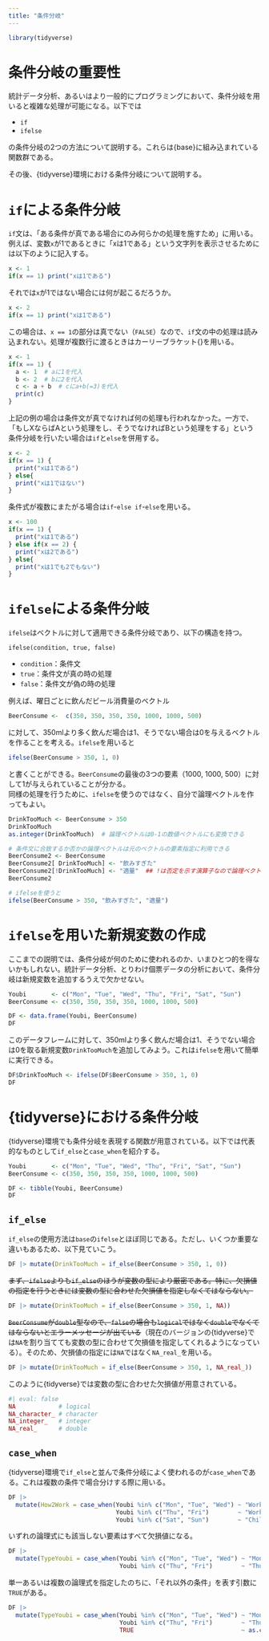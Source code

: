 ```yaml
---
title: "条件分岐"
---
```


```r
library(tidyverse)
```

# 条件分岐の重要性
統計データ分析、あるいはより一般的にプログラミングにおいて、条件分岐を用いると複雑な処理が可能になる。以下では

- `if`
- `ifelse`

の条件分岐の2つの方法について説明する。これらは{base}に組み込まれている関数群である。

その後、{tidyverse}環境における条件分岐について説明する。

# `if`による条件分岐
`if`文は、「ある条件が真である場合にのみ何らかの処理を施すため」に用いる。例えば、変数`x`が1であるときに「xは1である」という文字列を表示させるためには以下のように記入する。

```r
x <- 1
if(x == 1) print("xは1である")
```
それでは`x`が1ではない場合には何が起こるだろうか。

```r
x <- 2
if(x == 1) print("xは1である")
```

この場合は、`x == 1`の部分は真でない（`FALSE`）なので、`if`文の中の処理は読み込まれない。処理が複数行に渡るときはカーリーブラケット{}を用いる。

```r
x <- 1
if(x == 1) {
  a <- 1  # aに1を代入
  b <- 2  # bに2を代入
  c <- a + b  # cにa+b(=3)を代入
  print(c)
}
```

上記の例の場合は条件文が真でなければ何の処理も行われなかった。一方で、「もしXならばAという処理をし、そうでなければBという処理をする」という条件分岐を行いたい場合は`if`と`else`を併用する。


```r
x <- 2
if(x == 1) {
  print("xは1である")
} else{
  print("xは1ではない")
}
```

条件式が複数にまたがる場合は`if`-`else if`-`else`を用いる。

```r
x <- 100
if(x == 1) {
  print("xは1である")
} else if(x == 2) {
  print("xは2である")
} else{
  print("xは1でも2でもない")
}
```

# `ifelse`による条件分岐
`ifelse`はベクトルに対して適用できる条件分岐であり、以下の構造を持つ。  

`ifelse(condition, true, false)`  

- `condition`：条件文 
- `true`：条件文が真の時の処理
- `false`：条件文が偽の時の処理  

例えば、曜日ごとに飲んだビール消費量のベクトル

```r
BeerConsume <-  c(350, 350, 350, 350, 1000, 1000, 500)
```
に対して、350mlより多く飲んだ場合は1、そうでない場合は0を与えるベクトルを作ることを考える。`ifelse`を用いると

```r
ifelse(BeerConsume > 350, 1, 0)
```

と書くことができる。`BeerConsume`の最後の3つの要素（1000, 1000, 500）に対して1が与えられていることが分かる。  
同様の処理を行うために、`ifelse`を使うのではなく、自分で論理ベクトルを作ってもよい。

```r
DrinkTooMuch <- BeerConsume > 350
DrinkTooMuch
as.integer(DrinkTooMuch)  # 論理ベクトルは0-1の数値ベクトルにも変換できる

# 条件文に合致するか否かの論理ベクトルは元のベクトルの要素指定に利用できる
BeerConsume2 <- BeerConsume
BeerConsume2[ DrinkTooMuch] <- "飲みすぎた"
BeerConsume2[!DrinkTooMuch] <- "適量"  ## !は否定を示す演算子なので論理ベクトルの頭につけるとTRUEとFALSEが反転する
BeerConsume2

# ifelseを使うと
ifelse(BeerConsume > 350, "飲みすぎた", "適量")
```

# `ifelse`を用いた新規変数の作成
ここまでの説明では、条件分岐が何のために使われるのか、いまひとつ的を得ないかもしれない。統計データ分析、とりわけ個票データの分析において、条件分岐は新規変数を追加するうえで欠かせない。

```r
Youbi       <- c("Mon", "Tue", "Wed", "Thu", "Fri", "Sat", "Sun")
BeerConsume <- c(350, 350, 350, 350, 1000, 1000, 500)

DF <- data.frame(Youbi, BeerConsume)
DF
```

このデータフレームに対して、350mlより多く飲んだ場合は1、そうでない場合は0を取る新規変数`DrinkTooMuch`を追加してみよう。これは`ifelse`を用いて簡単に実行できる。

```r
DF$DrinkTooMuch <- ifelse(DF$BeerConsume > 350, 1, 0)
DF
```

# {tidyverse}における条件分岐
{tidyverse}環境でも条件分岐を表現する関数が用意されている。以下では代表的なものとして`if_else`と`case_when`を紹介する。

```r
Youbi       <- c("Mon", "Tue", "Wed", "Thu", "Fri", "Sat", "Sun")
BeerConsume <- c(350, 350, 350, 350, 1000, 1000, 500)

DF <- tibble(Youbi, BeerConsume)
DF
```
## `if_else`
`if_else`の使用方法は`base`の`ifelse`とほぼ同じである。ただし、いくつか重要な違いもあるため、以下見ていこう。

```r
DF |> mutate(DrinkTooMuch = if_else(BeerConsume > 350, 1, 0))
```

~~まず、`ifelse`よりも`if_else`のほうが変数の型により厳密である。特に、欠損値の指定を行うときには変数の型に合わせた欠損値を指定しなくてはならない。~~

```r
DF |> mutate(DrinkTooMuch = if_else(BeerConsume > 350, 1, NA))
```

~~`BeerConsume`が`double`型なので、`false`の場合も`logical`ではなく`double`でなくてはならないとエラーメッセージが出ている~~（現在のバージョンの{tidyverse}では`NA`を割り当てても変数の型に合わせて欠損値を指定してくれるようになっている）。そのため、欠損値の指定には`NA`ではなく`NA_real_`を用いる。

```r
DF |> mutate(DrinkTooMuch = if_else(BeerConsume > 350, 1, NA_real_))
```

このように{tidyverse}では変数の型に合わせた欠損値が用意されている。

```r
#| eval: false
NA            # logical
NA_character_ # character
NA_integer_   # integer
NA_real_      # double
```

## `case_when`
{tidyverse}環境で`if_else`と並んで条件分岐によく使われるのが`case_when`である。これは複数の条件で場合分けする際に用いる。

```r
DF |> 
  mutate(How2Work = case_when(Youbi %in% c("Mon", "Tue", "Wed") ~ "Work_from_home",
                              Youbi %in% c("Thu", "Fri")        ~ "Work_in_office",
                              Youbi %in% c("Sat", "Sun")        ~ "Childcare"))
```

いずれの論理式にも該当しない要素はすべて欠損値になる。

```r
DF |> 
  mutate(TypeYoubi = case_when(Youbi %in% c("Mon", "Tue", "Wed") ~ "MonTueWed",
                               Youbi %in% c("Thu", "Fri")        ~ "ThuFri"))
```
単一あるいは複数の論理式を指定したのちに、「それ以外の条件」を表す引数に`TRUE`がある。

```r
DF |> 
  mutate(TypeYoubi = case_when(Youbi %in% c("Mon", "Tue", "Wed") ~ "MonTueWed",
                               Youbi %in% c("Thu", "Fri")        ~ "ThuFri",
                               TRUE                              ~ as.character(Youbi)))
```